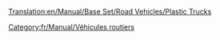 [[Translation:en/Manual/Base Set/Road Vehicles/Plastic Trucks]]

{{fr/Manual/Base Set/Road Vehicles/Vehicule routier|nom      = Camion de plastique MightyMover
  |img      = en/Manual/Base Set/Road Vehicles/MightyMover plastic.png
  |prix     = 4 798£ (9 596$)
  |vitesse  = 48 km/h (30 mph)
  |annualite= 421£ (842$)
  |design   = 1935
  |vie      = 15
  |capacite = 17000 litres de plastique
}}
{{fr/Manual/Base Set/Road Vehicles/Vehicule routier|nom      = Camion de plastique Powernaught
  |img      = en/Manual/Base Set/Road Vehicles/Powernaught plastic.png
  |prix     = 6 029£ (12 058$)
  |vitesse  = 88 km/h (55 mph)
  |annualite= 787£ (1 574$)
  |design   = 1977
  |vie      = 15
  |capacite = 19000 litres de plastique
}}
{{fr/Manual/Base Set/Road Vehicles/Vehicule routier|nom      = Camion de plastique Wizzowow
  |img      = en/Manual/Base Set/Road Vehicles/Wizzowow plastic.png
  |prix     = 6 439£ (12 878$)
  |vitesse  = 112 km/h (70 mph)
  |annualite= 1 125£ (2 250$)
  |design   = 2011
  |vie      = 15
  |capacite = 22000 litres de plastique
}}


[[Category:fr/Manual/Véhicules routiers]]